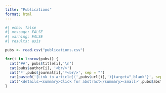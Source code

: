 ```yaml
---
title: "Publications"
format: html
---
```


```r
#| echo: false
#| message: FALSE
#| warning: FALSE
#| results: asis

pubs <- read.csv("publications.csv")

for(i in 1:nrow(pubs)) {
  cat('##', pubs$title[i],'\n')
  cat(pubs$author[i], '<br/>')
  cat('*',pubs$journal[i],'*<br/>', sep = "")
  cat(paste0('[Link to article](',pubs$url[i],'){target="_blank"}', sep = ""))
  cat('<details><summary>Click for abstract</summary><small>',pubs$abstract[i],'</small></details>')
}
```